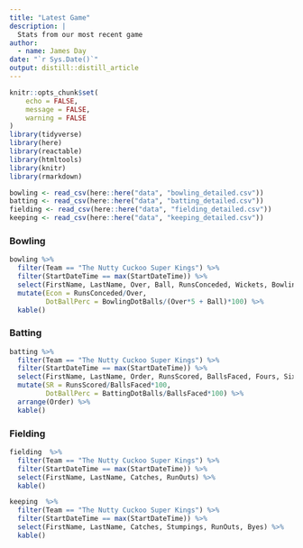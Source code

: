 ```yaml
---
title: "Latest Game"
description: |
  Stats from our most recent game
author:
  - name: James Day
date: "`r Sys.Date()`"
output: distill::distill_article
---
```


```r
knitr::opts_chunk$set(
	echo = FALSE,
	message = FALSE,
	warning = FALSE
)
library(tidyverse)
library(here)
library(reactable)
library(htmltools)
library(knitr)
library(rmarkdown)
```

```r
bowling <- read_csv(here::here("data", "bowling_detailed.csv"))
batting <- read_csv(here::here("data", "batting_detailed.csv"))
fielding <- read_csv(here::here("data", "fielding_detailed.csv"))
keeping <- read_csv(here::here("data", "keeping_detailed.csv"))
```

### Bowling

```r

bowling %>% 
  filter(Team == "The Nutty Cuckoo Super Kings") %>%
  filter(StartDateTime == max(StartDateTime)) %>%
  select(FirstName, LastName, Over, Ball, RunsConceded, Wickets, BowlingDotBalls, NoBall, Wide) %>%
  mutate(Econ = RunsConceded/Over,
         DotBallPerc = BowlingDotBalls/(Over*5 + Ball)*100) %>%
  kable()

```

### Batting
```r

batting %>%
  filter(Team == "The Nutty Cuckoo Super Kings") %>%
  filter(StartDateTime == max(StartDateTime)) %>%
  select(FirstName, LastName, Order, RunsScored, BallsFaced, Fours, Sixes, BattingDotBalls) %>%
  mutate(SR = RunsScored/BallsFaced*100,
         DotBallPerc = BattingDotBalls/BallsFaced*100) %>%
  arrange(Order) %>%
  kable()

```

### Fielding
```r
fielding  %>%
  filter(Team == "The Nutty Cuckoo Super Kings") %>%
  filter(StartDateTime == max(StartDateTime)) %>%
  select(FirstName, LastName, Catches, RunOuts) %>%
  kable()

```

```r
keeping  %>%
  filter(Team == "The Nutty Cuckoo Super Kings") %>%
  filter(StartDateTime == max(StartDateTime)) %>%
  select(FirstName, LastName, Catches, Stumpings, RunOuts, Byes) %>%
  kable()

```
